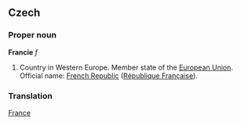==Czech==

===Proper noun===
'''Francie''' ''f''

# Country in Western Europe. Member state of the [[European Union]]. Official name: [[French Republic]] ([[République Française]]).

===Translation===
[[France]]